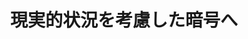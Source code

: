 ﻿---
title: "現実的状況を考慮した暗号へ"
category: "情報理工学院"
vol: 72
interviewee: "田中 圭介"
url: "http://crypto.mist.i.u-tokyo.ac.jp/crest/english/about/tanaka.html"
tags: ["システム","計算","電子","暗号","インターネット"]
pdf: "72-4-tanaka.pdf"
career: ""
preface: "田中先生らの研究室では暗号理論の研究が行われている。暗号理論とは、暗号の計算手順や実際の利用手順、およびそれらの安全性などを研究する分野である。その研究範囲は広く、電子的に秘密のやりとりをするものは全て暗号理論に入ると考えてよいだろう。私たちがインターネット、金融などのシステムを安心して使えるのも、この研究分野があってこそといえる。本稿では先生らの研究の中から、暗号の理論的研究が始まるきっかけとなった、秘密分散と公開鍵暗号に関するものを、それぞれ紹介する。"
---
